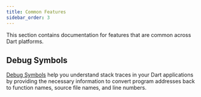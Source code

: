```yaml
---
title: Common Features
sidebar_order: 3
---
```


This section contains documentation for features that are common across Dart platforms.

## Debug Symbols

[Debug Symbols](/platforms/dart/common/debug-symbols/) help you understand stack traces in your Dart applications by providing the necessary information to convert program addresses back to function names, source file names, and line numbers. 